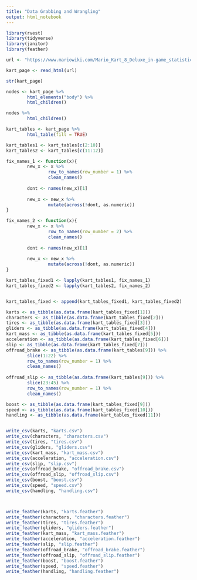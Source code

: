 ```yaml
---
title: "Data Grabbing and Wrangling"
output: html_notebook
---
```


```r
library(rvest)
library(tidyverse)
library(janitor)
library(feather)
```

```r
url <- "https://www.mariowiki.com/Mario_Kart_8_Deluxe_in-game_statistics"

kart_page <- read_html(url)

str(kart_page)
```


```r
nodes <- kart_page %>%
        html_elements("body") %>%
        html_children()

nodes %>%
        html_children()
```

```r
kart_tables <- kart_page %>%
        html_table(fill = TRUE)

kart_tables1 <- kart_tables[c(2:10)]
kart_tables2 <- kart_tables[c(11:12)]

fix_names_1 <- function(x){
        new_x <- x %>%
                row_to_names(row_number = 1) %>%
                clean_names()
        
        dont <- names(new_x)[1]
        
        new_x <- new_x %>%
                mutate(across(!dont, as.numeric))
}

fix_names_2 <- function(x){
        new_x <- x %>%
                row_to_names(row_number = 2) %>%
                clean_names()
        
        dont <- names(new_x)[1]
        
        new_x <- new_x %>%
                mutate(across(!dont, as.numeric))
}

kart_tables_fixed1 <- lapply(kart_tables1, fix_names_1)
kart_tables_fixed2 <- lapply(kart_tables2, fix_names_2)


kart_tables_fixed <- append(kart_tables_fixed1, kart_tables_fixed2)
```



```r

karts <- as_tibble(as.data.frame(kart_tables_fixed[1]))
characters <- as_tibble(as.data.frame(kart_tables_fixed[2]))
tires <- as_tibble(as.data.frame(kart_tables_fixed[3]))
gliders <- as_tibble(as.data.frame(kart_tables_fixed[4]))
kart_mass <- as_tibble(as.data.frame(kart_tables_fixed[5]))
acceleration <- as_tibble(as.data.frame(kart_tables_fixed[6]))
slip <- as_tibble(as.data.frame(kart_tables_fixed[7]))
offroad_brake <- as_tibble(as.data.frame(kart_tables[9])) %>%
        slice(1:22) %>%
        row_to_names(row_number = 1) %>%
        clean_names()
        
offroad_slip <- as_tibble(as.data.frame(kart_tables[9])) %>%
        slice(23:45) %>%
        row_to_names(row_number = 1) %>%
        clean_names() 

boost <- as_tibble(as.data.frame(kart_tables_fixed[9]))
speed <- as_tibble(as.data.frame(kart_tables_fixed[10]))
handling <- as_tibble(as.data.frame(kart_tables_fixed[11]))


write_csv(karts, "karts.csv")
write_csv(characters, "characters.csv")
write_csv(tires, "tires.csv")
write_csv(gliders, "gliders.csv")
write_csv(kart_mass, "kart_mass.csv")
write_csv(acceleration, "acceleration.csv")
write_csv(slip, "slip.csv")
write_csv(offroad_brake, "offroad_brake.csv")
write_csv(offroad_slip, "offroad_slip.csv")
write_csv(boost, "boost.csv")
write_csv(speed, "speed.csv")
write_csv(handling, "handling.csv")



write_feather(karts, "karts.feather")
write_feather(characters, "characters.feather")
write_feather(tires, "tires.feather")
write_feather(gliders, "gliders.feather")
write_feather(kart_mass, "kart_mass.feather")
write_feather(acceleration, "acceleration.feather")
write_feather(slip, "slip.feather")
write_feather(offroad_brake, "offroad_brake.feather")
write_feather(offroad_slip, "offroad_slip.feather")
write_feather(boost, "boost.feather")
write_feather(speed, "speed.feather")
write_feather(handling, "handling.feather")
```


